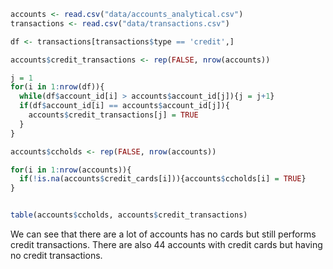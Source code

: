 ```{r}
accounts <- read.csv("data/accounts_analytical.csv")
transactions <- read.csv("data/transactions.csv")

df <- transactions[transactions$type == 'credit',]

accounts$credit_transactions <- rep(FALSE, nrow(accounts))

j = 1
for(i in 1:nrow(df)){
  while(df$account_id[i] > accounts$account_id[j]){j = j+1}
  if(df$account_id[i] == accounts$account_id[j]){
    accounts$credit_transactions[j] = TRUE
  }
}

accounts$ccholds <- rep(FALSE, nrow(accounts))

for(i in 1:nrow(accounts)){
  if(!is.na(accounts$credit_cards[i])){accounts$ccholds[i] = TRUE}
}


table(accounts$ccholds, accounts$credit_transactions)
```

We can see that there are a lot of accounts has no cards but still performs credit transactions. There are also 44 accounts with credit cards but having no credit transactions. 